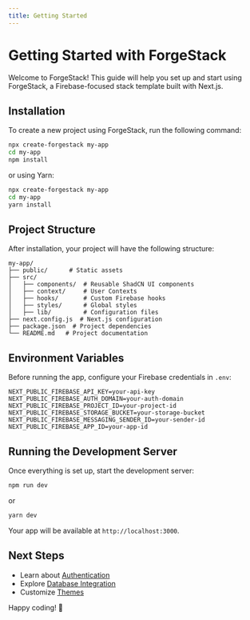 ```yaml
---
title: Getting Started
---
```


# Getting Started with ForgeStack

Welcome to ForgeStack! This guide will help you set up and start using ForgeStack, a Firebase-focused stack template built with Next.js.

## Installation

To create a new project using ForgeStack, run the following command:

```sh
npx create-forgestack my-app
cd my-app
npm install
```

or using Yarn:

```sh
npx create-forgestack my-app
cd my-app
yarn install
```

## Project Structure

After installation, your project will have the following structure:

```plaintext
my-app/
├── public/      # Static assets
├── src/
│   ├── components/  # Reusable ShadCN UI components
│   ├── context/     # User Contexts
│   ├── hooks/       # Custom Firebase hooks
│   ├── styles/      # Global styles
│   ├── lib/         # Configuration files 
├── next.config.js  # Next.js configuration
├── package.json  # Project dependencies
└── README.md   # Project documentation
```

## Environment Variables

Before running the app, configure your Firebase credentials in `.env`:

```
NEXT_PUBLIC_FIREBASE_API_KEY=your-api-key
NEXT_PUBLIC_FIREBASE_AUTH_DOMAIN=your-auth-domain
NEXT_PUBLIC_FIREBASE_PROJECT_ID=your-project-id
NEXT_PUBLIC_FIREBASE_STORAGE_BUCKET=your-storage-bucket
NEXT_PUBLIC_FIREBASE_MESSAGING_SENDER_ID=your-sender-id
NEXT_PUBLIC_FIREBASE_APP_ID=your-app-id
```

## Running the Development Server

Once everything is set up, start the development server:

```sh
npm run dev
```

or

```sh
yarn dev
```

Your app will be available at `http://localhost:3000`.

## Next Steps

- Learn about [Authentication](./authentication)
- Explore [Database Integration](./database)
- Customize [Themes](./theming)

Happy coding! 🚀
